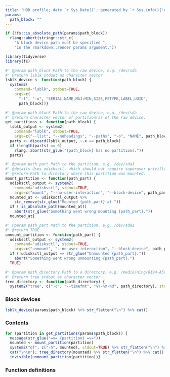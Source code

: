 ```yaml
---
title: "HDD profile; date `r Sys.Date()`; generated by `r Sys.info()['effective_user']`"
params:
  path_block: ""
---
```


```r
if (!fs::is_absolute_path(params$path_block))
  rlang::abort(stringr::str_c(
    "A block device path must be specified ",
    "in the rmarkdown::render params argument."))
```

```r
library(tidyverse)
library(fs)

#' @param path_block Path to the raw device, e.g. /dev/sda
#' @return lsblk stdout as character vector
lsblk_device <- function(path_block) {
  system2(
    command="lsblk", stdout=TRUE,
    args=c(
      "-f", "-o", "SERIAL,NAME,MAJ:MIN,SIZE,FSTYPE,LABEL,UUID",
      path_block))}

#' @param path_block Path to the raw device, e.g. /dev/sda
#' @return Character vector of partition(s) of the raw device.
get_partitions <- function(path_block) {
  lsblk_output <- system2(
    command="lsblk", stdout=TRUE,
    args=c("--list", "--noheadings", "--paths", "-o", "NAME", path_block))
  parts <- discard(lsblk_output, ~.x == path_block)
  if (length(parts) == 0)
    rlang::abort(str_glue("{path_block} has no partitions.")) 
  parts}

#' @param path_part Path to the partition, e.g. /dev/sda1
#' @details Uses udisksctl, which should not require superuser privilleges.
#' @return Path to directory where this partition was mounted.
mount_partition <- function(path_part) {
  udisksctl_output <- system2(
    command="udisksctl", stdout=TRUE,
    args=c("mount", "--no-user-interaction", "--block-device", path_part))
  mounted_at <- udisksctl_output %>%
    str_remove(str_glue("Mounted {path_part} at "))
  if (!is_absolute_path(mounted_at))
    abort(str_glue("Something went wrong mounting {path_part}."))
  mounted_at}

#' @param path_part Path to the partition, e.g. /dev/sda1
#' @return TRUE
unmount_partition <- function(path_part) {
  udisksctl_output <- system2(
    command="udisksctl", stdout=TRUE,
    args=c("unmount", "--no-user-interaction", "--block-device", path_part))
  if (!udisksctl_output == str_glue("Unmounted {path_part}."))
    abort("Something went wrong unmounting {path_part}.")
  TRUE}

#' @param path_directory Path to a directory, e.g. /media/ning/6194-A59E
#' @return tree stdout as character vector
tree_directory <- function(path_directory) {
  system2("tree", c("-c", "--timefmt", "%Y-%m-%d", path_directory), stdout=TRUE)}
```

### Block devices

```r
lsblk_device(params$path_block) %>% str_flatten("\n") %>% cat()
```

### Contents

```r
for (partition in get_partitions(params$path_block)) {
  message(str_glue("=v= {partition} =v="))
  mounted <- mount_partition(partition)
  system2("df", c("-h", mounted), stdout=TRUE) %>% str_flatten("\n") %>% cat()
  cat("\n\n"); tree_directory(mounted) %>% str_flatten("\n") %>% cat()
  invisible(unmount_partition(partition))} 
```

### Function definitions

```r
```
